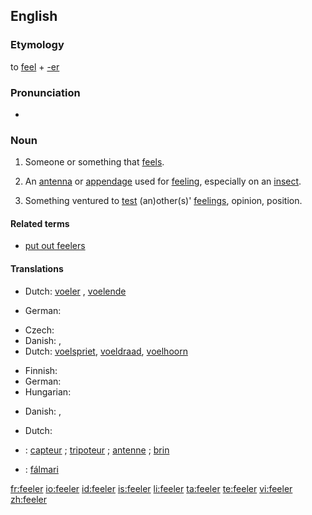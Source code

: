 ==English==

===Etymology===
to [[feel]] + [[-er]]

===Pronunciation===
* {{rhymes|iːlə(r)}}

===Noun===
{{en-noun}}

# {{literally}} Someone or something that [[feel]]s.
# {{anatomy}} An [[antenna]] or [[appendage]] used for [[feel]]ing, especially on an [[insect]].
# {{figurative}} Something ventured to [[test]] (an)other(s)' [[feeling]]s, opinion, position.

====Related terms====
* [[put out feelers]]

====Translations====
{{trans-top|someone or something that feels}}
* Dutch: [[voeler]] {{m}}, [[voelend]]e {{m}}
{{trans-mid}}
* German: {{t+|de|Fühler|m}}
{{trans-bottom}}

{{trans-top|an antenna or appendage used to feel, as on an insect}}
* Czech: {{t-|cs|tykadlo|n}}
* Danish: {{t-|da|følehorn|n}}, {{t-|da|føletråd|c}}
* Dutch: [[voelspriet]], [[voeldraad]], [[voelhoorn]]
{{trans-mid}}
* Finnish: {{t-|fi|tuntosarvi}}
* German: {{t+|de|Fühler|m}}
* Hungarian: {{t-|hu|csáp}}
{{trans-bottom}}

{{trans-top|Something ventured to test other's feelings}}
* Danish: {{t-|da|føler|c}}, {{t-|da|prøveballon|c}}
{{trans-mid}}
* Dutch: {{t-|nl|proefballon|m}}
{{trans-bottom}}

{{checktrans-top}}
* {{ttbc|French}}: [[capteur]] {{c}} ; [[tripoteur]] {{c}}; [[antenne]] {{c}}; [[brin]] {{c}}
* {{ttbc|Icelandic}}: [[fálmari]] 
{{checktrans-bottom}}

[[fr:feeler]]
[[io:feeler]]
[[id:feeler]]
[[is:feeler]]
[[li:feeler]]
[[ta:feeler]]
[[te:feeler]]
[[vi:feeler]]
[[zh:feeler]]